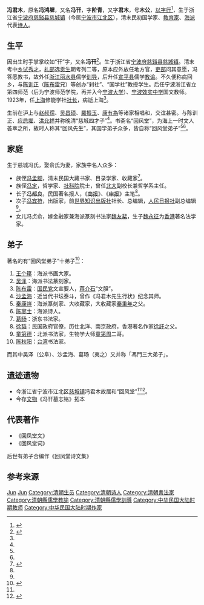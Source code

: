 '''冯君木'''{{BD|1873年||1931年}}，原名'''冯鸿墀'''，又名'''冯幵'''，字'''阶青'''，又字'''君木'''，号'''木公'''，[[以字行|以字行]]<ref name="feng junmu">{{cite web |url=http://202.107.212.146:838/nbwshj/index.php?option=com_content&view=article&id=888:2011-09-21-07-55-57&catid=62:2011-09-07-01-25-11&Itemid=81 |title=葆爱后生 抛遗世法——国学家冯君木和他的子侄 |author=邬向东，谢典勋，骆兆平 |publisher=文化群星 |date=2011-09-07 |access-date=2016-07-30 |archive-date=2016-03-23 |archive-url=https://web.archive.org/web/20160323051015/http://202.107.212.146:838/nbwshj/index.php?option=com_content&view=article&id=888:2011-09-21-07-55-57&catid=62:2011-09-07-01-25-11&Itemid=81 |dead-url=no }}</ref>，生于浙江省[[宁波府|宁波府]][[慈谿县|慈谿县]][[慈城镇|慈城镇]]（今属[[宁波市|宁波市]][[江北区_(宁波市)|江北区]]），清末民初国学家、[[教育家|教育家]]、[[海派|海派]]代表[[诗人|诗人]]。

== 生平 ==
因出生时手掌掌纹如“幵”字，又名'''冯幵'''<ref name="huifengtang">{{cite web |url=http://daily.cnnb.com.cn/nbwb/html/2013-07/19/content_625726.htm?div=2 |title=冯君木故居“回风堂” |publisher=宁波晚报 |date=2013年07月19日 星期五 |access-date=2016年7月30日 |archive-date=2018年3月14日 |archive-url=https://web.archive.org/web/20180314104513/http://daily.cnnb.com.cn/nbwb/html/2013-07/19/content_625726.htm?div=2 |dead-url=no }}</ref>。生于浙江省[[宁波府|宁波府]][[慈谿县|慈谿县]][[慈城镇|慈城镇]]。清末考中[[乡试|乡试]][[秀才|秀才]]，[[礼部|礼部]]选[[贡生|贡生]]朝考列二等，原本应外放任地方官，[[吏部|吏部]]问其意愿，冯答愿教书，故外任[[浙江|浙江]][[丽水县|丽水县]]儒学[[训导|训导]]，后升任[[宣平县|宣平县]]儒学[[教谕|教谕]]。不久便称病回乡，与[[陈训正|陈训正]]（[[陈布雷|陈布雷]]兄）等创办“刹社”、“国学社”教授学生。后任宁波浙江省立第四师范（后为宁波师范学院，再并入今[[宁波大学|宁波大学]]）、[[宁波效实中学|宁波效实中学]]国文教师。1923年，任[[上海|上海]]修能学社[[社长|社长]]，病逝上海<ref name="feng junmu"/>。

生前在沪上与[[赵叔孺|赵叔孺]]、[[吴昌硕|吴昌硕]]、[[羅振玉|羅振玉]]、[[康有為|康有為]]等诸家相唱和，交谊甚密。与陈训正、[[应启墀|应启墀]]、[[洪允祥|洪允祥]]并称晚清“慈城四才子”<ref name="huifengtang"/>。书斋名“回风堂”，为海上一时文人荟萃之所，故时人称其“回风先生”，其国学弟子众多，皆自称“回风堂弟子”<ref name="feng junmu"/><ref name="huifengtang"/>。

== 家庭 ==
生于慈城冯氏，娶俞氏为妻，家族中名人众多：
* 族侄[[冯孟颛|冯孟颛]]，清末民国大藏书家、目录学家、收藏家<ref>{{cite web|url=http://www.nbzx.gov.cn/art/2006/11/16/art_19840_1018879.html|title=浙东藏书家冯孟颛|author=冯孔豫，陈振泽|publisher=文史资料汇编|date=2006-11-16}}{{dead link|date=2017年11月 |bot=InternetArchiveBot |fix-attempted=yes }}</ref>。
* 族侄[[冯定|冯定]]，哲学家、[[社科院|社科院]]院士，曾任[[北京大學|北大]]副校长兼哲学系主任。
* 长子[[冯都良|冯都良]]，民国著名报人，《[[商报|商报]]》、《[[申报|申报]]》主笔<ref name="feng junmu"/>。
* 次子[[冯宾符|冯宾符]]，出版家，前[[世界知识出版社|世界知识出版社]]社长、总编辑，[[人民日报社|人民日报社]]副总编辑<ref name="feng junmu"/>。
* 女儿冯贞俞，嫁金融家兼海派篆刻书法家[[魏友棐|魏友棐]]，生子[[魏永征|魏永征]]为[[香港|香港]]著名法学家{{Better source|reason=此處原本引用360doc為來源，為不可靠來源|date=2019年4月}}。

==弟子==
著名的有“回风堂弟子”十弟子<ref>{{cite web |url=http://daily.cnnb.com.cn/nbwb/html/2013-05/19/content_600341.htm?div=0 |title=宝兴巷里尽文辉 |publisher=宁波晚报 |date=2013年05月19日 星期日 |access-date=2016年7月30日 |archive-date=2016年8月16日 |archive-url=https://web.archive.org/web/20160816060708/http://daily.cnnb.com.cn/nbwb/html/2013-05/19/content_600341.htm?div=0 |dead-url=no }}</ref>：
# [[王个簃|王个簃]]：海派书画大家。
# [[吴泽|吴泽]]：海派书法篆刻家。
# [[陈布雷|陈布雷]]：[[国民党|国民党]]文宣要人，[[蒋介石|蒋介石]]“文胆”。
# [[沙孟海|沙孟海]]：近当代书坛泰斗，曾作《冯君木先生行状》纪念其师。
# [[秦康祥|秦康祥]]：海派篆刻家、大收藏家，大收藏家[[秦秉年|秦秉年]]之父。
# [[陈寥士|陈寥士]]：海派诗人。
# [[葛旸|葛旸]]：浙东书法家。
# [[徐韬|徐韬]]：民国政府官僚，历仕北洋、南京政府，香港著名作家[[徐訏|徐訏]]之父。
# [[童第德|童第德]]：北派书法家，生物学大师[[童第周|童第周]]二哥。
# [[陈秋阳|陈秋阳]]：[[台湾|台湾]]书法家。
而其中吴泽（公阜）、沙孟海、葛旸（夷之）又并称「馮門三大弟子」。

== 遗迹遗物 ==
* 今浙江省宁波市江北区[[慈城镇|慈城镇]]冯君木故居{{Better source|reason=此處原本引用360doc為來源，為不可靠來源|date=2019年4月}}和“回风堂”<ref name="huifengtang"/><ref>{{cite web|url=http://www.jbsz.gov.cn/detail.asp?xw_id=1438|title=冯君木故居“回风堂”找到了|publisher=江北区史志|date=2013-07-22}}{{dead link|date=2017年11月 |bot=InternetArchiveBot |fix-attempted=yes }}</ref>。
* 今存[[文物|文物]]《冯幵墓志铭》拓本

== 代表著作 ==
* 《回凤堂文》
* 《回风堂词》 
后世有弟子合编作《回凤堂诗文集》

== 参考来源 ==
{{reflist|2}}

{{回风堂弟子}}

{{Authority control}}

{{DEFAULTSORT:Feng冯}}
[[Category:冯姓|Jun]]
[[Category:慈城冯氏|Jun]]
[[Category:清朝生员|Category:清朝生员]]
[[Category:清朝诗人|Category:清朝诗人]]
[[Category:清朝書法家|Category:清朝書法家]]
[[Category:清朝縣儒學教諭|Category:清朝縣儒學教諭]]
[[Category:清朝縣儒學訓導|Category:清朝縣儒學訓導]]
[[Category:中华民国大陆时期教师|Category:中华民国大陆时期教师]]
[[Category:中华民国大陆时期作家|Category:中华民国大陆时期作家]]